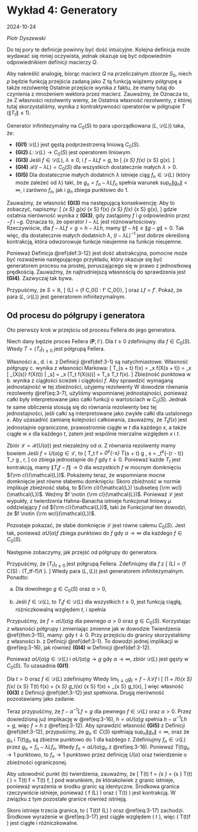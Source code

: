 # Wykład 4: Generatory {-}

2024-10-24

*Piotr Dyszewski*

Do tej pory te definicje powinny być dość intuicyjne. 
Kolejna definicja może wydawać się mniej oczywista, 
jednak okazuje się być odpowiednim odpowiednikiem definicji macierzy $Q$.

	
Aby nakreślić analogię, biorąc macierz $Q$ na przeliczalnym zbiorze $S_0$, niech
$p$ będzie funkcją przejścia zadaną jako
\begin{equation*}
    p_t = e^{tq} = \sum_{k=0}^\infty \frac{t^k}{k!} q^k.
\end{equation*}
Z tą funkcją wiążemy półgrupę
\begin{equation*}
    T_t f(x) = \sum_{y \in S_0} p_t(x,y) f(y),
\end{equation*}
a także rezolwentę
\begin{equation*}
    U(\alpha) f(x) = \int_0^\infty e^{-\alpha t} T_t f(x) \, \mathrm{d}t
    = \int_0^\infty e^{-\alpha t} e^{tq} f(x) \, \mathrm{d}t
    = \int_0^\infty e^{-\alpha t} e^{tq} \, \mathrm{d}t \, f(x).
\end{equation*}
Ostatnie przejście wynika z faktu, że mamy tutaj do czynienia z mnożeniem
wektora przez macierz. Zauważmy, że
\begin{equation*}
    (q - \alpha I) \int_0^\infty e^{-\alpha t} e^{tq} \, \mathrm{d}t
    = \int_0^\infty (q - \alpha I) e^{-\alpha t} e^{tq} \, \mathrm{d}t
    = \int_0^\infty \frac{\mathrm{d}}{\mathrm{d}t} e^{-\alpha t} e^{tq} \, \mathrm{d}t = -I.
\end{equation*}
Oznacza to, że
\begin{equation*}
    U(\alpha) f(x) = (\alpha I - q)^{-1} f(x).
\end{equation*}
Z własności rezolwenty wiemy, że
\begin{equation*}
    \left\| (I - \frac{1}{\alpha} q)^{-1} \right\| = \|\alpha U(\alpha)\| \leq 1.
\end{equation*}
Ostatnia własność rezolwenty, z której tutaj skorzystaliśmy, wynika z kontraktywności
operatorów w półgrupie $T$ ($\|T_t\| \leq 1$).


:::{.definition #3-12}
Generator infinitezymalny na $C_0(S)$ to para 
uporządkowana $(L, \mathcal{D}(L))$ taka, że:

- **(GI1)** $\mathcal{D}(L)$ jest gęstą podprzestrzenią liniową $C_0(S)$.
- **(GI2)** $L \colon \mathcal{D}(L) \to C_0(S)$ jest operatorem liniowym.
- **(GI3)** Jeśli $f \in \mathcal{D}(L)$, $\lambda \geq 0$, i $f - \lambda L f = g$, to
\[
\inf_{x \in S} f(x) \geq \inf_{x \in S} g(x).
\]
- **(GI4)** $\mathcal{R}(I - \lambda L) = C_0(S)$ dla wszystkich dostatecznie małych $\lambda > 0$.
- **(GI5)** Dla dostatecznie małych dodatnich $\lambda$ istnieje 
  ciąg $f_n \in \mathcal{D}(L)$ (który może zależeć od $\lambda$) taki, że $g_n = f_n - \lambda L f_n$ spełnia warunek 
  $\sup_n \|g_n\| < \infty$, i zarówno $f_n$, jak i $g_n$ zbiega punktowo do $1$.
:::

Zauważmy, że własność **(GI3)** ma następującą konsekwencję:
\begin{equation}
    f \in \mathcal{D}(L), \lambda \geq 0, f - \lambda L f = g \implies \|f\| \leq \|g\|.
    (\#eq:3-12)
\end{equation}
Aby to zobaczyć, napiszmy:
\[
    \inf_{x \in S} g(x) \leq \inf_{x \in S} f(x) \leq 
    \sup_{x \in S} f(x) \leq \sup_{x \in S} g(x),
\]
gdzie ostatnia nierówność wynika z **(GI3)**, gdy zastąpimy $f$ i $g$ odpowiednio
przez $-f$ i $-g$. Oznacza to, że operator $I - \lambda L$ jest różnowartościowy. 
Rzeczywiście, dla $f - \lambda L f = g = h - \lambda L h$, mamy $\|f - h\| \leq \|g - g\| = 0$.
Tak więc, dla dostatecznie małych dodatnich $\lambda$, $(I - \lambda L)^{-1}$ 
jest dobrze określoną kontrakcją, która odwzorowuje funkcje nieujemne na funkcje nieujemne.

Ponieważ Definicja \@ref{def:3-12} jest dość abstrakcyjna, pomocne może być rozważenie
następującego przykładu, który okazuje się być generatorem procesu na prostej,
poruszającego się w prawo z jednostkową prędkością. 
Zauważmy, że najtrudniejszą własnością do sprawdzenia jest **(GI4)**. Zazwyczaj tak bywa.

:::{.exercise #3-13}
Przypuśćmy, że $S = \mathbb{R}$,
\[
    \mathcal{D}(L) = \{f \in C_0(\mathbb{R}) : f' \in C_0(\mathbb{R})\},
\]
oraz $L f = f'$. 
Pokaż, że para $(L, \mathcal{D}(L))$ jest generatorem infinitezymalnym.
:::

## Od procesu do półgrupy i generatora {-}

Oto pierwszy krok w przejściu od procesu Fellera do jego generatora.

:::{.theorem #3-15} 
Niech dany będzie proces Fellera $(\mathbf{P}, \mathbb{F})$. 
Dla $t \geq 0$ zdefiniujmy
\begin{equation}
T_t f(x) = \mathbf{E}_x [f(X(t))]
(\#eq:3-14)
\end{equation}
dla $f \in C_0(S)$. 
Wtedy $T = (T_t)_{t \geq 0}$ jest półgrupą Fellera.
:::

:::{.proof}
Własności a., d. i e. z Definicji \@ref(def:3-1) są natychmiastowe. 
Własność półgrupy c. wynika z własności Markowa:
\[
    T_{s + t} f(x) = 
    \mathbf{E}_x f(X(s + t)) = 
    \mathbf{E}_x [ \mathbf{E}_{X(s)} f(X(t)) | \mathcal{F}_s] 
    = \mathbf{E}_x [T_t f(X(s))] 
    = T_s T_t f(x).
\]
Zbieżność punktowa w b. wynika z ciągłości ścieżek i ciągłości $f$. 
Aby sprawdzić wymaganą jednostajność w tej zbieżności, użyjemy rezolwenty
\begin{equation*}
    U(\alpha) f(x) = \int_0^\infty e^{-\alpha t} T_t f(x) \, \mathrm{d}t 
    = \mathbf{E}_x \left[ \int_0^\infty e^{-\alpha t} f(X_t) \, \mathrm{d}t \right].
\end{equation*}
W dowodzie równania rezolwenty \@ref(eq:3-7), użyliśmy wspomnianej jednostajności, 
ponieważ całki były interpretowane jako całki funkcji o wartościach w $C_0(S)$. 
Jednak te same obliczenia stosują się do równania rezolwenty bez tej jednostajności, 
jeśli całki są interpretowane jako zwykłe całki dla ustalonego $x$. 
Aby uzasadnić zamianę kolejności całkowania, zauważmy, 
że $T_t f(x)$ jest jednostajnie ograniczone, prawostronnie ciągłe w $t$ dla każdego $x$, 
a także ciągłe w $x$ dla każdego $t$, zatem jest wspólnie mierzalne względem $x$ i $t$.

Zbiór 
$\mathcal{L} = \mathcal{R}(U(\alpha))$ jest niezależny od $\alpha$. Z równania
rezolwenty mamy bowiem
\begin{equation*}
    U(\alpha)f = U(\beta) \left(f + (\beta - \alpha) U(\beta) f \right).
\end{equation*}
Jeśli $f = U(\alpha)g \in \mathcal{L}$, to
\[
    T_t f = \int_0^\infty e^{-\alpha s} T_{s + t} g \, \mathrm{d}s 
    = \int_t^\infty e^{-\alpha(r - t)} T_r g \, \mathrm{d}r,
\]
co zbiega jednostajnie do $f$ gdy $t \downarrow 0$. 
Ponieważ każde $T_t$ jest kontrakcją, mamy $\|T_t f - f\| \to 0$
dla wszystkich $f$ w mocnym domknięciu ${\rm cl}(\mathcal{L})$.
Pokażemy teraz, że wspomniane mocne domknięcie jest równe słabemu domknięciu:
\begin{equation*}
    {\rm wcl}(\mathcal{L}) = \left\{ f \in C_0(S) \: : \: 
    \exists \{f_n\}_n \subseteq \mathcal{L}, \: 
    x(f_n) \to x(f), \: \forall x \in C_0(S)^* \right\}.
\end{equation*}
Skoro zbieżność w normie implikuje zbieżność słabą, to
${\rm cl}(\mathcal{L}) \subseteq {\rm wcl}(\mathcal{L})$. Weźmy
$f \notin {\rm cl}(\mathcal{L})$. Ponieważ $\mathcal{L}$ jest wypukły, z twierdzenia
Hahna-Banacha istnieje funkcjonał liniowy $\mu$
oddzielający $f$ od ${\rm cl}(\mathcal{L})$, taki że
\begin{equation*}
    \mu(f) < \inf_{g \in {\rm cl}(\mathcal{L})} \mu(g).
\end{equation*}
Funkcjonał ten dowodzi, że $f \notin {\rm wcl}(\mathcal{L})$.

Pozostaje pokazać, że słabe domknięcie $\mathcal{L}$ jest równe całemu $C_0(S)$.
Jest tak, ponieważ $\alpha U(\alpha) f$ zbiega punktowo do $f$ gdy $\alpha \to \infty$
dla każdego $f \in C_0(S)$.
:::

Następnie zobaczymy, jak przejść od półgrupy do generatora.

:::{ .theorem #3-16} 
Przypuśćmy, że $(T_t)_{t \geq 0}$ jest półgrupą Fellera. Zdefiniujmy
\begin{equation}
    Lf = \lim_{t \downarrow 0} \frac{T(t)f - f}{t}
    (\#eq:3-15)
\end{equation}
dla $f$ z
\[
\mathcal{D}(L) = \{f \in C(S) : \text{przy $t \to 0$ granica }  (T_tf-f)/t \text{ istnieje}\}.
\]
Wtedy para $(L, \mathcal(L))$ jest generatorem infinitezymalnym. 
Ponadto:
    
a. Dla dowolnego $g \in C_0(S)$ oraz $\alpha > 0$,
\begin{equation}
f = \alpha U(\alpha)g \text{ wtedy i tylko wtedy, gdy } f \in \mathcal{D}(L) \text{ i spełnia } f - \alpha^{-1} Lf = g.
(\#eq:3-16)
\end{equation}

b. Jeśli $f \in \mathcal{D}(L)$, to $T_t f \in \mathcal{D}(L)$
dla wszystkich $t \geq 0$, jest funkcją ciągłą, różniczkowalną względem $t$, i spełnia
\begin{equation}
\frac{\mathrm{d}}{\mathrm{d}t} T_t f = T_t Lf = L T_t f.
(\#eq:3-17)
\end{equation}
:::

::: {.proof}
Przypuśćmy, że $f = \alpha U(\alpha)g$ dla pewnego $\alpha > 0$ oraz $g \in C_0(S)$. 
Korzystając z własności półgrupy i zmieniając zmienne 
jak w dowodzie Twierdzenia \@ref{thm:3-15}, mamy:
\begin{align*}
    \frac{T_t f - f}{t} &= \alpha \frac{e^{\alpha t} - 1}{t} 
    \int_t^{\infty} e^{-\alpha s} T_s g \, \mathrm{d}s 
    - \alpha \frac{1}{t} \int_0^t e^{-\alpha s} T_s g \, \mathrm{d}s \\
    &\to \alpha^2 U(\alpha) g - \alpha g 
    = \alpha f - \alpha g,
\end{align*}
gdy $t \downarrow 0$. 
Przy przejściu do granicy skorzystaliśmy z własności b. z Definicji \@ref{def:3-1}. 
To dowodzi jednej implikacji w \@ref(eq:3-16), 
jak również **(GI4)** w Definicji \@ref(def:3-12).

Ponieważ $\alpha U(\alpha)g \in \mathcal{D}(L)$ i $\alpha U(\alpha)g \to g$ 
gdy $\alpha \to \infty$, zbiór $\mathcal{D}(L)$ jest gęsty w $C_0(S)$. 
To uzasadnia **(GI1)**.

Dla $t > 0$ oraz $f \in \mathcal{D}(L)$ zdefiniujmy
\begin{equation*}
    g_t = \left(1 + \frac{\lambda}{t}\right) f - \frac{\lambda}{t} T(t)f = f - \frac{\lambda}{t}(T(t)f - f).
\end{equation*}
Wtedy $\lim_{t \downarrow 0} g_t = f - \lambda \mathcal{L}f$ i
\[
    (1 + \lambda/t)\inf_{x \in S} f(x) \geq \frac{\lambda}{t} \inf_{x \in S} T(t) f(x) + \inf_{x \in S} g_t(x) 
    \geq \frac{\lambda}{t} \inf_{x \in S} f(x) + \inf_{x \in S} g_t(x),
\]
więc własność **(GI3)** z Definicji \@ref(def:3-12) jest spełniona. 
Drugą nierówność pozostawiamy jako zadanie.

Teraz przypuśćmy, że $f - \alpha^{-1} L f = g$ dla pewnego $f \in \mathcal{D}(L)$ oraz $\alpha > 0$. 
Przez dowiedzioną już implikację w \@ref(eq:3-16), $h = \alpha U(\alpha) g$ spełnia
$h - \alpha^{-1} L h = g$, więc $f = h$ z \@ref(eq:3-12). 
Aby sprawdzić własność **(GI5)** z Definicji \@ref(def:3-12), 
przypuśćmy, że $g_n \in C(S)$ spełniają
$\sup_n \|g_n\| < \infty$, oraz że $g_n$ i $T(t) g_n$ są zbieżne punktowo do $1$ dla każdego $t$.
Zdefiniujmy $f_n \in \mathcal{D}(L)$ przez 
$g_n = f_n - \lambda L f_n$.
Wtedy $f_n = \alpha U(\alpha) g_n$ z \@ref(eq:3-16). 
Ponieważ $T(t) g_n \to 1$ punktowo, to
$f_n \to 1$ punktowo przez definicję $U(\alpha)$ 
oraz twierdzenie o zbieżności ograniczonej.


Aby udowodnić punkt (b) twierdzenia, zauważmy, że
\[
    \frac{\mathrm{d}}{\mathrm{d}t} T(t) f = \lim_{s \to 0} \frac{T(t+s)f - T(t)f}{s} 
    = \lim_{s \to 0} T(t) \left( \frac{T(s)f - f}{s} \right) 
    = T(t) \mathcal{L} f = \mathcal{L} T(t) f,
\]
pod warunkiem, że którakolwiek z granic istnieje, 
ponieważ wyrażenia w środku granic są identyczne. 
Środkowa granica rzeczywiście istnieje, ponieważ \( f \in \mathcal{D}(L) \) 
oraz \( T(t) \) jest kontrakcją. 
W związku z tym pozostałe granice również istnieją.

Skoro istnieje trzecia granica, to \( T(t)f \in \mathcal{D}(L) \) 
oraz \@ref(eq:3-17) zachodzi. 
Środkowe wyrażenie w \@ref(eq:3-17) jest ciągłe względem \( t \), 
więc \( T(t)f \) jest ciągłe i różniczkowalne.
:::
